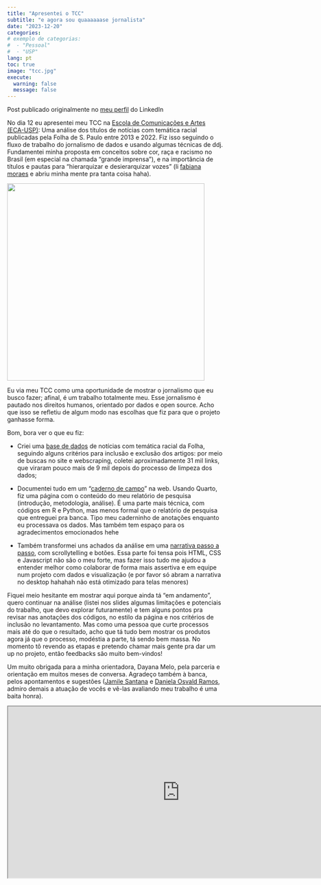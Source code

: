 ```yaml
---
title: "Apresentei o TCC"
subtitle: "e agora sou quaaaaaase jornalista"
date: "2023-12-20"
categories: 
# exemplo de categorias:
#  - "Pessoal"
#  - "USP"
lang: pt
toc: true 
image: "tcc.jpg"
execute: 
  warning: false
  message: false
---
```


::: callout-note
Post publicado originalmente no [meu perfil](linkedin.com/in/bmuniz) do LinkedIn
:::

No dia 12 eu apresentei meu TCC na [Escola de Comunicações e Artes (ECA-USP)](https://www.linkedin.com/company/ecauspoficial/): Uma análise dos títulos de notícias com temática racial publicadas pela Folha de S. Paulo entre 2013 e 2022. Fiz isso seguindo o fluxo de trabalho do jornalismo de dados e usando algumas técnicas de ddj. Fundamentei minha proposta em conceitos sobre cor, raça e racismo no Brasil (em especial na chamada “grande imprensa”), e na importância de títulos e pautas para "hierarquizar e desierarquizar vozes" (li [fabiana moraes](https://www.linkedin.com/in/fabiana-moraes-835600141/) e abriu minha mente pra tanta coisa haha).

![](tcc.jpeg){fig-align="center" width="460"}

Eu via meu TCC como uma oportunidade de mostrar o jornalismo que eu busco fazer; afinal, é um trabalho totalmente meu. Esse jornalismo é pautado nos direitos humanos, orientado por dados e open source. Acho que isso se refletiu de algum modo nas escolhas que fiz para que o projeto ganhasse forma.

Bom, bora ver o que eu fiz:

-   Criei uma [base de dados](https://github.com/biamuniz/dados_tcc) de notícias com temática racial da Folha, seguindo alguns critérios para inclusão e exclusão dos artigos: por meio de buscas no site e webscraping, coletei aproximadamente 31 mil links, que viraram pouco mais de 9 mil depois do processo de limpeza dos dados;

-   Documentei tudo em um “[caderno de campo](https://biancamuniz.quarto.pub/tcc/)” na web. Usando Quarto, fiz uma página com o conteúdo do meu relatório de pesquisa (introdução, metodologia, análise). É uma parte mais técnica, com códigos em R e Python, mas menos formal que o relatório de pesquisa que entreguei pra banca. Tipo meu caderninho de anotações enquanto eu processava os dados. Mas também tem espaço para os agradecimentos emocionados hehe

-   Também transformei uns achados da análise em uma [narrativa passo a passo](https://biamuniz.github.io/tcc_storytelling/), com scrollytelling e botões. Essa parte foi tensa pois HTML, CSS e Javascript não são o meu forte, mas fazer isso tudo me ajudou a entender melhor como colaborar de forma mais assertiva e em equipe num projeto com dados e visualização (e por favor só abram a narrativa no desktop hahahah não está otimizado para telas menores)

Fiquei meio hesitante em mostrar aqui porque ainda tá “em andamento”, quero continuar na análise (listei nos slides algumas limitações e potenciais do trabalho, que devo explorar futuramente) e tem alguns pontos pra revisar nas anotações dos códigos, no estilo da página e nos critérios de inclusão no levantamento. Mas como uma pessoa que curte processos mais até do que o resultado, acho que tá tudo bem mostrar os produtos agora já que o processo, modéstia a parte, tá sendo bem massa. No momento tô revendo as etapas e pretendo chamar mais gente pra dar um up no projeto, então feedbacks são muito bem-vindos!

Um muito obrigada para a minha orientadora, Dayana Melo, pela parceria e orientação em muitos meses de conversa. Agradeço também à banca, pelos apontamentos e sugestões ([Jamile Santana](https://www.linkedin.com/in/jamile-santana/) e [Daniela Osvald Ramos](https://www.linkedin.com/in/daniela-osvald-ramos-0a38748/), admiro demais a atuação de vocês e vê-las avaliando meu trabalho é uma baita honra).

```{=html}
<iframe width="800" height="400" src="https://biamuniz.github.io/slides-tcc/" title="Slides"></iframe>
```
